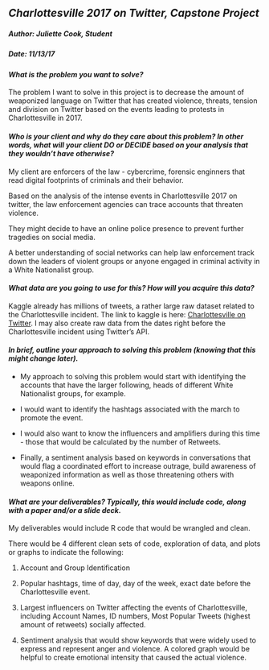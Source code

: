 

## *Charlottesville 2017 on Twitter, Capstone Project*
##### *Author: Juliette Cook, Student*
##### *Date: 11/13/17*

#### _What is the problem you want to solve?_
  
The problem I want to solve in this project is to decrease the amount of weaponized language on Twitter that has created violence, threats, tension and division on Twitter based on the events leading to protests in Charlottesville in 2017. 
 
    

#### _Who is your client and why do they care about this problem? In other words, what will your client DO or DECIDE based on your analysis that they wouldn’t have otherwise?_

My client are enforcers of the law - cybercrime, forensic enginners that read digital footprints of criminals and their behavior.   
    
Based on the analysis of the intense events in Charlottesville 2017 on twitter, the law enforcement agencies can trace accounts that threaten violence.  
    
They might decide to have an online police presence to prevent further tragedies on social media.   
    
A better understanding of social networks can help law enforcement track down the leaders of violent groups or anyone engaged in criminal activity in a White Nationalist group.
    
    

#### _What data are you going to use for this? How will you acquire this data?_

Kaggle already has millions of tweets, a rather large raw dataset related to the Charlottesville incident. The link to kaggle is here: [Charlottesville on Twitter](https://www.kaggle.com/vincela9/charlottesville-on-twitter ). 
I may also create raw data from the dates right before the Charlottesville incident using Twitter's API.



#### _In brief, outline your approach to solving this problem (knowing that this might change later)._
 
* My approach to solving this problem would start with identifying the accounts that have the larger following, heads of different White Nationalist groups, for example.   
   
* I would want to identify the hashtags associated with the march to promote the event. 
  
* I would also want to know the influencers and amplifiers during this time - those that would be calculated by the number of Retweets.  
    
* Finally, a sentiment analysis based on keywords in conversations that would flag a coordinated effort to increase outrage, build awareness of weaponized information as well as those threatening others with weapons online.

#### _What are your deliverables? Typically, this would include code, along with a paper and/or a slide deck._
 
My deliverables would include R code that would be wrangled and clean. 

There would be 4 different clean sets of code, exploration of data, and plots or graphs to indicate the following:  
    
 1. Account and Group Identification
 
 2. Popular hashtags, time of day, day of the week, exact date before the Charlottesville event.

 3. Largest influencers on Twitter affecting the events of Charlottesville, including Account Names, ID numbers, Most Popular Tweets (highest amount of retweets) socially affected.
 
 4. Sentiment analysis that would show keywords that were widely used to express and represent anger and violence. A colored graph would be helpful to create emotional intensity that caused the actual violence.

